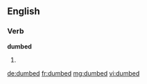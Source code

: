 ==English==

===Verb===
'''dumbed'''

# {{past of|[[dumb]]}}

[[de:dumbed]]
[[fr:dumbed]]
[[mg:dumbed]]
[[vi:dumbed]]